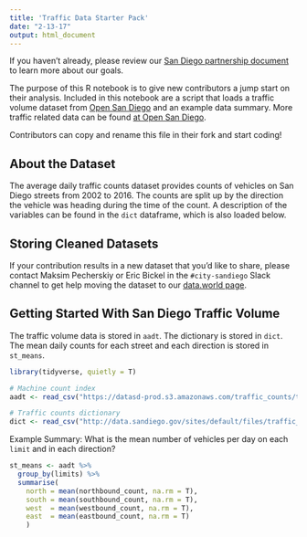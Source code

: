 ```yaml
---
title: 'Traffic Data Starter Pack'
date: "2-13-17"
output: html_document
---
```

If you haven't already, please review our [San Diego partnership document](https://github.com/Data4Democracy/city-sandiego/blob/master/san-diego-partnership.md) to learn more about our goals.

The purpose of this R notebook is to give new contributors a jump start on their analysis. Included in this notebook are a script that loads a traffic volume dataset from [Open San Diego](http://data.sandiego.gov/dataset/traffic-volumes) and an example data summary. More traffic related data can be found [at Open San Diego](http://data.sandiego.gov/search/field_topic/transportation-611/type/dataset?sort_by=changed).

Contributors can copy and rename this file in their fork and start coding!


## About the Dataset

The average daily traffic counts dataset provides counts of vehicles on San Diego streets from 2002 to 2016. The counts are split up by the direction the vehicle was heading during the time of the count. A description of the variables can be found in the `dict` dataframe, which is also loaded below.


## Storing Cleaned Datasets

If your contribution results in a new dataset that you'd like to share, please contact Maksim Pecherskiy or Eric Bickel in the `#city-sandiego` Slack channel to get help moving the dataset to our [data.world page](https://data.world/data4democracy/sandiego-partnership).


## Getting Started With San Diego Traffic Volume 

The traffic volume data is stored in `aadt`. The dictionary is stored in `dict`. The mean daily counts for each street and each direction is stored in `st_means`.

```r
library(tidyverse, quietly = T)
```

```r
# Machine count index 
aadt <- read_csv("https://datasd-prod.s3.amazonaws.com/traffic_counts/traffic_counts_datasd.csv")

# Traffic counts dictionary
dict <- read_csv("http://data.sandiego.gov/sites/default/files/traffic_counts_dictionary_datasd_0.csv")
```


Example Summary: What is the mean number of vehicles per day on each `limit` and in each direction? 

```r
st_means <- aadt %>%
  group_by(limits) %>%
  summarise(
    north = mean(northbound_count, na.rm = T), 
    south = mean(southbound_count, na.rm = T), 
    west  = mean(westbound_count, na.rm = T), 
    east  = mean(eastbound_count, na.rm = T)
    )
```
